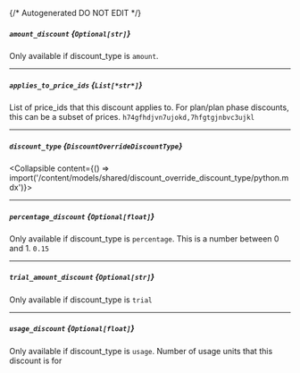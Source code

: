 {/* Autogenerated DO NOT EDIT  */}

##### `amount_discount` *{`Optional[str]`}*
Only available if discount_type is `amount`.

---
##### `applies_to_price_ids` *{`List[*str*]`}*
List of price_ids that this discount applies to. For plan/plan phase discounts, this can be a subset of prices.
`h74gfhdjvn7ujokd,7hfgtgjnbvc3ujkl`

---
##### `discount_type` *{`DiscountOverrideDiscountType`}*
<Collapsible content={() => import('/content/models/shared/discount_override_discount_type/python.mdx')}>
</Collapsible>

---
##### `percentage_discount` *{`Optional[float]`}*
Only available if discount_type is `percentage`. This is a number between 0 and 1.
`0.15`

---
##### `trial_amount_discount` *{`Optional[str]`}*
Only available if discount_type is `trial`

---
##### `usage_discount` *{`Optional[float]`}*
Only available if discount_type is `usage`. Number of usage units that this discount is for

